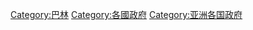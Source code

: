 {{Commons category|Government of Bahrain}}

[[Category:巴林|Category:巴林]]
[[Category:各國政府|Category:各國政府]]
[[Category:亚洲各国政府|Category:亚洲各国政府]]